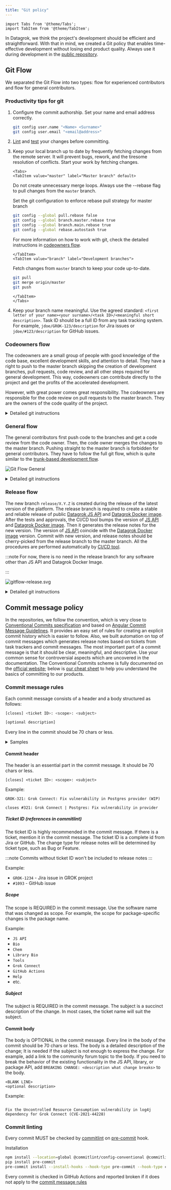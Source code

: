 ```yaml
---
title: "Git policy"
---
```


```mdx-code-block
import Tabs from '@theme/Tabs';
import TabItem from '@theme/TabItem';
```

In Datagrok, we think the project's development should be efficient and straightforward. With that in mind, we created a
Git policy that enables time-effective development without losing end product quality. Always use it during development
in the [public repository](../../collaborate/public-repository.md).

## Git Flow

We separated the Git Flow into two types: flow for experienced contributors and flow for general contributors.

### Productivity tips for git

1. Configure the commit authorship. Set your name and email address correctly.

   ```bash
   git config user.name "<Name> <Surname>"
   git config user.email "<email@address>"
   ```

2. [Lint](https://github.com/datagrok-ai/public/blob/master/CONTRIB.md#using-a-linter)
   and [test](https://datagrok.ai/help/develop/how-to/test-packages#local-testing) your changes before committing.
3. Keep your local branch up to date by frequently fetching changes from the remote server. It will prevent bugs,
   rework, and the tiresome resolution of conflicts. Start your work by fetching changes.

   ```mdx-code-block
   <Tabs>
   <TabItem value="master" label="Master branch" default>
   ```

   Do not create unnecessary merge loops. Always use the --rebase flag to pull changes from the `master` branch.

   Set the git configuration to enforce rebase pull strategy for master branch
   ```bash
   git config --global pull.rebase false
   git config --global branch.master.rebase true
   git config --global branch.main.rebase true
   git config --global rebase.autostash true
   ```

   For more information on how to work with git, check the detailed instructions in [codeowners flow](#codeowners-flow).

   ```mdx-code-block
   </TabItem>
   <TabItem value="branch" label="Development branches">
   ```

   Fetch changes from `master` branch to keep your code up-to-date.

   ```bash
   git pull
   git merge origin/master
   git push
   ```

   ```mdx-code-block
   </TabItem>
   </Tabs>
   ```

4. Keep your branch name meaningful. Use the agreed standard: `<first letter of your name><your surname>/<task ID>/<meaningful short description>`. Task ID should be a full ID from any task tracking system. For example, `jdoe/GROK-123/description` for Jira issues or `jdoe/#123/description` for GitHub issues.

### Codeowners flow

The codeowners are a small group of people with good knowledge of the code base, excellent development skills, and
attention to detail. They have a right to push to the master branch skipping the creation of development branches, pull
requests, code review, and all other steps required for general development. This way, codeowners can contribute
directly to the project and get the profits of the accelerated development.

However, with great power comes great responsibility. The codeowners are responsible for the code review on pull
requests to the master branch. They are the owners of the code quality of the project.

<details>
  <summary>Detailed git instructions</summary>

1. Clone the repository if you do not have the local repository. It is a one-time procedure.

   ```bash
   # git clone <repository_url>
   git clone https://github.com/datagrok-ai/public.git
   ```

2. Change the branch to the master branch.

   ```bash
   # git checkout <main_branch_name>
   git checkout master
   ```

3. Pull the latest changes from the remote server. Start your work by pulling the changes from the remote server. It
   will
   prevent bugs, rework, and the tiresome resolution of conflicts.

   ```bash
   git pull --rebase
   ```

4. Make changes in the files.
5. Test the changes. You can use the [datagrok toolkit](../tools/libraries.md#datagrok-toolkit)
   to [test packages](../how-to/test-packages.md#local-testing)
6. Add files to commit. We recommend not mixing refactoring with a new feature on one commit. The changes should be
   atomic with the exact purpose.

   ```bash
   git add -p
   ```

7. Create a commit with changes. Write descriptive and meaningful messages according to
   the [commit message rules](#commit-message-policy). Changelogs include all commit messages.

   ```bash
   # git commit -m '<commit message>'
   git commit -m '<scope>: [closes] <ticket ID>: <subject>
   [optional description]
   '
   ```

8. Push the commit right after the creation. Pushing one commit at a time helps to avoid unexpected GitHub Actions
   behavior.

   ```bash
   git push
   ```

</details>

### General flow

The general contributors first push code to the branches and get a code review from the code owner. Then, the code owner
merges the changes to the master branch. Pushing straight to the master branch is forbidden for general contributors.
They have to follow the full git flow, which is quite similar to
the [trunk-based development flow](https://www.atlassian.com/continuous-delivery/continuous-integration/trunk-based-development).

![Git Flow General](gitflow-general.svg)

<details>
  <summary>Detailed git instructions</summary>

1. Clone the repository if you do not have the local repository. It is a one-time procedure.

   ```bash
   # git clone <repository_url>
   git clone https://github.com/datagrok-ai/public.git
   ```

2. Change the branch to the master branch.

   ```bash
   # git checkout <main_branch_name>
   git checkout master
   ```

3. Pull the latest changes from the remote server. Start your work by pulling the changes from the remote server. It
   will
   prevent bugs, rework, and the tiresome resolution of conflicts.

   ```bash
   git pull
   ```

4. Create a git branch. It would be best to name it according to the task; the name must be meaningful.
   Use the agreed standard: `<first letter of your name><your surname>/<task ID>/<meaningful short description>`. Task
   ID should be a
   full ID from any task tracking system. For example, `jdoe/GROK-123/description` for Jira issues or
   `jdoe/#123/description` for GitHub issues.

   ```bash
   # git checkout -b <first letter of your name><you surname>/<task ID>/<meaningful short description>
   git checkout -b jdoe/GROK-123/description

   # git push –set-upstream origin <first letter of your name><you surname>/<task ID>/<meaningful short description>
   git push --set-upstream origin jdoe/GROK-123/description
   ```

5. Make changes in the files.
6. Test the changes. You can use the [datagrok toolkit](../tools/libraries.md#datagrok-toolkit)
   to [test packages](../how-to/test-packages.md#local-testing)
7. After all the required changes are made, merge changes from the master branch to your branch. Fix all the conflicts
   if it is required. Push the merged changes right after the merge.

   ```bash
   git pull
   # git merge origin/<main_branch_name>
   git merge origin/master
   # Push changes immediately after merge. This is very important to avoid conflicts in the future.
   git push
   ```

8. Add files to commit. We recommend not mixing refactoring with a new feature on one commit. The changes should be
   atomic with the exact purpose.

   ```bash
   git add -p
   ```

9. Create a commit with changes. Write descriptive and meaningful messages according to
   the [commit message rules](#commit-message-policy). Changelogs include all commit messages. If all the commits have
   descriptive messages, there will be no need to rewrite the message during a merge.

   ```bash
   # git commit -m '<commit message>'
   git commit -m '<scope>: [closes] <ticket ID>: <subject>
   [optional description]
   '
   ```

10. Push the commit right after the creation. Pushing one commit at a time helps to avoid unexpected GitHub Actions
    behavior.

    ```bash
    git push
    ```

11. Repeat steps 5-9 until you get the expected result
12. Create a pull request from your branch to the master branch and ask for a review from Code Owner.
13. After the approval, merge the pull request using the 'Squash and merge' option. All changes from the development
    branch
    will be merged into the master branch as one squashed commit. Check and rewrite the commit message if needed. The
    commit message must meet the [commit message rules](#commit-message-policy). Changelogs include all commit messages.
14. Repeat 2-12 steps every time you start working on a new task

</details>

### Release flow

The new branch `release/X.Y.Z` is created during the release of the latest version of the platform. The release branch
is required to create a stable and reliable release of public [Datagrok JS API](https://datagrok.ai/help/develop/js-api)
and [Datagrok Docker image](https://hub.docker.com/r/datagrok/datagrok). After the tests and approvals, the CI/CD
tool bumps the version of [JS API](https://datagrok.ai/help/develop/js-api)
and [Datagrok Docker image](https://hub.docker.com/r/datagrok/datagrok). Then it generates the release notes for the new
version. The version of [JS API](https://datagrok.ai/help/develop/js-api)
coincide with the [Datagrok Docker image](https://hub.docker.com/r/datagrok/datagrok) version. Commit with new version,
and release notes should be cherry-picked from the release branch to the master branch.
All the procedures are performed automatically by [CI/CD tool](../admin/releases/ci-flow.mdx).

:::note
For now, there is no need in the release branch for any software other than JS API and Datagrok Docker Image.
<!---Release notes for other software are generated during the publishing of software from the master branch to the registry.--->
:::

![gitflow-release.svg](gitflow-release.svg)

<details>
  <summary>Detailed git instructions</summary>

1. Clone the repository if you do not have the local repository. It is a one-time procedure.

   ```bash
   # git clone <repository_url>
   git clone https://github.com/datagrok-ai/public.git
   ```

2. Change the branch to the master branch.

   ```bash
   # git checkout <main_branch_name>
   git checkout master
   ```

3. Pull the latest changes from the remote server.

   ```bash
   git pull
   ```

4. Create a release branch. Name it according to the release: `release/<release number>`. For example,
   `release/1.2.3`

   ```bash
   # git checkout -b release/<release number>
   git checkout -b release/1.2.3
   # git push –-set-upstream origin release/<release number>
   git push --set-upstream origin release/1.2.3
   ```

5. Run the release job in CI/CD tool.

6. If any test has failed and the changes are required, make changes in the master branch and then
   cherry-pick them to the release branch.

   ```bash
   git pull
   # git cherry-pick <commit with required changes>
   git cherry-pick 123456789abcdefghijklmnopqrstuvwxyz
   ```

7. Restart the release job in CI/CD tool.
8. Repeat steps 5-6 until you get the expected result. The release job should complete successfully and push the new
   version and release notes to the release branch.

9. Cherry-pick the commit with the new version from the release branch to the master branch

   ```bash
   # Pull changes in the release branch
   git pull
   git checkout master

   # Pull changes in the master branch
   git pull

   # git cherry-pick <commit with version change and release notes from release branch>
   git cherry-pick zyxwvutsrqponmlkjihgfedcba987654321
   ```

10. Repeat 2-9 steps every time you start working on a new release

</details>

## Commit message policy

In the repositories, we follow the convention, which is very close
to [Conventional Commits specification](https://www.conventionalcommits.org/) and based on
[Angular Commit Message Guidelines](https://github.com/angular/angular/blob/22b96b9/CONTRIBUTING.md#-commit-message-guidelines).
It provides an easy set of rules for creating an explicit commit history which is
easier to follow. Also, we built automation on top of commit messages which generates release notes based on tickets
from task trackers and commit messages. The most important part of a commit message is that it should be clear,
meaningful, and descriptive. Use your common sense for controversial aspects which are uncovered in the documentation.
The Conventional Commits scheme is fully documented on the [official website](https://www.conventionalcommits.org/);
below is [our cheat sheet](#commit-message-rules) to help you
understand the basics of committing to our products.

### Commit message rules

Each commit message consists of a header and a body structured as follows:

```bash
[closes] <ticket ID>: <scope>: <subject>

[optional description]
```

Every line in the commit should be 70 chars or less.

<details>
  <summary>Samples</summary>

```
GROK-123: JS API: Update rxjs dependency version

Fix the CVE-0000-99999 vulnerability of old version rxjs in
JS API package.json
https://community.datagrok.ai/t/topic-for-dependency/000
```

```
closes #123: Chem | Descriptors: New super incredible feature release

BREAKING CHANGE: deleted the method superCool in chem.ts
```

```
GROK-456: GitHub Actions: Change in the release notes generation flow
```

```
#456: Library Bio: Create documentation for package usage (WIP)
```

</details>

#### Commit header

The header is an essential part in the commit message. It should be 70 chars or less.

`[closes] <ticket ID>: <scope>: <subject>`

Example:

```
GROK-321: Grok Connect: Fix vulnerability in Postgres provider (WIP)
```

```
closes #321: Grok Connect | Postgres: Fix vulnerability in provider
```

##### Ticket ID (references in commitlint)

The ticket ID is highly recommended in the commit message. If there is a ticket, mention it in the commit message.
The ticket ID is a complete id from Jira or GitHub. The change type for release notes will be determined by ticket type,
such as Bug or Feature.

:::note
Commits without ticket ID won't be included to release notes
:::

Example:

- `GROK-1234` - Jira issue in GROK project
- `#1093` - GitHub issue

##### Scope

The scope is REQUIRED in the commit message. Use the software name that was changed as scope. For example, the scope for
package-specific changes is the package name.

Example:

- `JS API`
- `Bio`
- `Chem`
- `Library Bio`
- `Tools`
- `Grok Connect`
- `GitHub Actions`
- `Help`
- etc.

##### Subject

The subject is REQUIRED in the commit message. The subject is a succinct description of the change. In most cases, the
ticket name will suit the subject.

#### Commit body

The body is OPTIONAL in the commit message. Every line in the body of the commit should be 70 chars or less. The body is
a detailed description of the change; It is needed if the subject is not enough to express the change.
For example, add a link to the community forum topic to the body.
If you need to break the behavior of the existing functionality in the JS API, library, or package API, add `BREAKING
CHANGE: <description what change breaks>` to the body.

```
<BLANK LINE>
<optional description>
```

Example:

```

Fix the Uncontrolled Resource Consumption vulnerability in log4j
dependency for Grok Connect (CVE-2021-44228)
```

### Commit linting

Every commit MUST be checked by [commitlint](https://commitlint.js.org/#/) on [pre-commit](https://pre-commit.com/) hook.

Installation

```bash
npm install --location=global @commitlint/config-conventional @commitlint/cli
pip install pre-commit
pre-commit install --install-hooks --hook-type pre-commit --hook-type commit-msg
```

Every commit is checked in GitHub Actions and reported broken if it does not apply to
the [commit message rules](#commit-message-rules)
